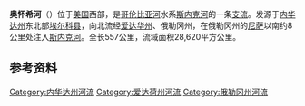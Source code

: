{{Geobox| River
<!-- *** Name section *** -->  
| name                        =
| native_name                 = 
| other_name                  = 
| other_name1                 =
| category                    = River
| category_hide               = Yes
<!-- *** Image *** --->
| image                       =Owyhee River BLM.jpg
| image_size                  = 300
| image_caption               = 内华达州[[埃尔科县|埃尔科县]]境内的奥怀希河
<!-- *** Etymology *** --->
| etymology                   = 
<!-- *** Country etc. *** -->
| country                     = 美国
| country1                    =
| state                       = 内华达州
| state1                      = 爱达华州
| state2                      = 俄勒冈州
| region                      = 
| region1                     =
| district                    = 
| district1                   = 
| city                        = 
| city1                       =
| landmark                    = 
| landmark1                   = 
<!-- *** Geography *** -->
| length_imperial             = 346
| length_note                 = 
| watershed_imperial          = 11049
| discharge_location          = 斯内克河
| discharge_imperial          = 995
| discharge_max_imperial      = 50000
| discharge_min_imperial      = 42
| discharge1_location         = 
| discharge1_imperial         = 
<!-- *** Source *** -->
| source_name                 = 
| source_location             = 
| source_district             = [[埃尔科县|埃尔科县]]
| source_region               =
| source_state                = 内华达州
| source_country              = 
| source_lat_d                = 41
| source_lat_m                = 30
| source_lat_s                = 17
| source_lat_NS               = N
| source_long_d               = 115
| source_long_m               = 44
| source_long_s               = 30
| source_long_EW              = W
| source_elevation_imperial   = 
| source_length_imperial      = 
<!-- *** Mouth *** -->
| mouth_name                  = 斯内克河
| mouth_location              =
| mouth_district              = [[Owyhee_County,_Idaho|Owyhee County]]
| mouth_region                =
| mouth_state                 = 爱达华州
| mouth_country               = 
| mouth_lat_d                 = 43
| mouth_lat_m                 = 48
| mouth_lat_s                 = 46
| mouth_lat_NS                = N
| mouth_long_d                = 117
| mouth_long_m                = 01
| mouth_long_s                = 32
| mouth_long_EW               = W
| mouth_coordinates_note      = 
| mouth_elevation_imperial    = 2185
| mouth_elevation_note        = 
}}
'''奥怀希河'''（{{lang-en|Owyhee River}}）位于[[美国|美国]]西部，是[[哥伦比亚河|哥伦比亚河]]水系[[斯内克河|斯内克河]]的一条[[支流|支流]]。发源于[[内华达州|内华达州]]东北部[[埃尔科县|埃尔科县]]，向北流经[[爱达华州|爱达华州]]、俄勒冈州，在俄勒冈州的[[尼萨|尼萨]]以南约8公里处注入[[斯内克河|斯内克河]]。全长557公里，流域面积28,620平方公里。
==参考资料==
{{reflist}}
[[Category:内华达州河流|Category:内华达州河流]]
[[Category:爱达荷州河流|Category:爱达荷州河流]]
[[Category:俄勒冈州河流|Category:俄勒冈州河流]]